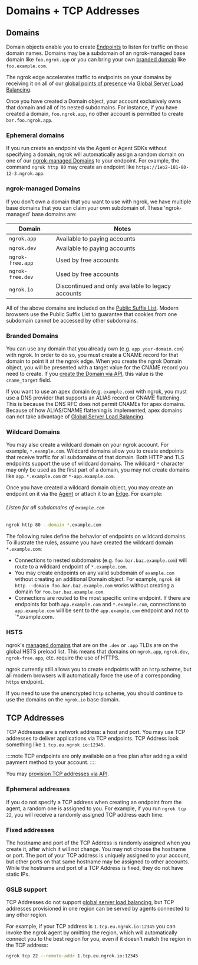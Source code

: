 # Domains + TCP Addresses

## Domains

Domain objects enable you to create [Endpoints](/http/) to listen
for traffic on those domain names. Domains may be a subdomain of an
ngrok-managed base domain like `foo.ngrok.app` or you can bring your own
[branded domain](#branded-domains) like `foo.example.com`.

The ngrok edge accelerates traffic to endpoints on your domains by receiving it
on all of our [global points of presence](/network-edge/#points-of-presence) via [Global
Server Load Balancing](/network-edge/gslb/).

Once you have created a Domain object, your account exclusively owns that
domain and all of its nested subdomains. For instance, if you have created a
domain, `foo.ngrok.app`, no other account is permitted to create
`bar.foo.ngrok.app`.

### Ephemeral domains

If you run create an endpoint via the Agent or Agent SDKs without specifying a
domain, ngrok will automatically assign a random domain on one of our
[ngrok-managed Domains](#ngrok-managed-domains) to your endpoint. For example,
the command `ngrok http 80` may create an endpoint like
`https://1eb2-181-80-12-3.ngrok.app`.

### ngrok-managed Domains

If you don't own a domain that you want to use with ngrok, we have multiple
base domains that you can claim your own subdomain of. These 'ngrok-managed' base domains are:

| Domain           | Notes                                              |
| ---------------- | -------------------------------------------------- |
| `ngrok.app`      | Available to paying accounts                       |
| `ngrok.dev`      | Available to paying accounts                       |
| `ngrok-free.app` | Used by free accounts                              |
| `ngrok-free.dev` | Used by free accounts                              |
| `ngrok.io`       | Discontinued and only available to legacy accounts |

All of the above domains are included on the [Public Suffix
List](https://publicsuffix.org/). Modern browsers use the Public Suffix List to
guarantee that cookies from one subdomain cannot be accessed by other
subdomains.

### Branded Domains

You can use any domain that you already own (e.g. `app.your-domain.com`) with
ngrok. In order to do so, you must create a CNAME record for that domain to
point it at the ngrok edge. When you create the ngrok Domain object, you will
be presented with a target value for the CNAME record you need to create. If
you [create the Domain via API](/api/resources/reserved-domains/), this value is
the `cname_target` field.

If you want to use an apex domain (e.g. `example.com`) with ngrok, you must use
a DNS provider that supports an ALIAS record or CNAME flattening. This is
because the DNS RFC does not permit CNAMEs for apex domains. Because of how
ALIAS/CNAME flattening is implemented, apex domains can not take advantage of
[Global Server Load Balancing](/network-edge/gslb).

### Wildcard Domains

You may also create a wildcard domain on your ngrok account. For example,
`*.example.com`. Wildcard domains allow you to create endpoints that receive
traffic for all subdomains of that domain. Both HTTP and TLS endpoints support
the use of wildcard domains. The wildcard `*` character may only be used as the
first part of a domain, you may not create domains like `app.*.example.com` or
`*-app.example.com`.

Once you have created a wildcard domain object, you may create an endpoint on
it via the [Agent](/agent/) or attach it to an [Edge](/network-edge/edges/).
For example:

###### Listen for all subdomains of `example.com`

```bash
ngrok http 80 --domain *.example.com
```

The following rules define the behavior of endpoints on wildcard domains. To
illustrate the rules, assume you have created the wildcard domain
`*.example.com`:

- Connections to nested subdomains (e.g. `foo.bar.baz.example.com`) will route
  to a wildcard endpoint of `*.example.com`.
- You may create endpoints on any valid subdomain of `example.com` without
  creating an additional Domain object. For example, `ngrok 80 http --domain
foo.bar.baz.example.com` works without creating a domain for
  `foo.bar.baz.example.com`.
- Connections are routed to the most specific online endpoint. If there are
  endpoints for both `app.example.com` and `*.example.com`, connections to
  `app.example.com` will be sent to the `app.example.com` endpoint and not to
  `\*.example.com.

### HSTS

ngrok's [managed domains](#ngrok-managed-domains) that are on the `.dev` or
`.app` TLDs are on the global HSTS preload list. This means that domains on
`ngrok.app`, `ngrok.dev`, `ngrok-free.app`, etc. require the use of HTTPS.

ngrok currently still allows you to create endpoints with an `http` scheme, but
all modern browsers will automatically force the use of a corresponding `https`
endpoint.

If you need to use the unencrypted `http` scheme, you should continue to use
the domains on the `ngrok.io` base domain.

## TCP Addresses

TCP Addresses are a network address: a host and port. You may use TCP addresses
to deliver applications via TCP endpoints. TCP Address look something like
`1.tcp.eu.ngrok.io:12345`.

::::note
TCP endpoints are only available on a free plan after adding a valid payment method to your account.
::::

You may [provision TCP addresses via API](/api/resources/reserved-addrs/).

### Ephemeral addresses

If you do not specify a TCP address when creating an endpoint from the agent, a
random one is assigned to you. For example, if you run `ngrok tcp 22`, you will
receive a randomly assigned TCP address each time.

### Fixed addresses

The hostname and port of the TCP Address is randomly assigned when you create
it, after which it will not change. You may not choose the hostname or port.
The port of your TCP address is uniquely assigned to your account, but other
ports on that same hostname may be assigned to other accounts. While the
hostname and port of a TCP Address is fixed, they do not have static
IPs.

### GSLB support

TCP Addresses do not support [global server load balancing](/network-edge/gslb),
but TCP addresses provisioned in one region can be served by agents connected
to any other region.

For example, if your TCP address is `1.tcp.eu.ngrok.io:12345` you can
invoke the ngrok agent by omitting the region, which will automatically
connect you to the best region for you, even if it doesn't match the
region in the TCP address:

```bash
ngrok tcp 22 --remote-addr 1.tcp.eu.ngrok.io:12345
```
